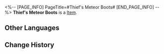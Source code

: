 <%-- [PAGE_INFO]
PageTitle=#Thief's Meteor Boots#
[END_PAGE_INFO] --%>
{{Item Infobox
|id          = 61114
|image       = Item Thief's Meteor Boots.png
|type        = 
|invCategory = Relics
|rarity      = 5
|effect      = 
|description = A pair of boots that enhances any human's physical prowess. It helps the Meteor Thief stride between buildings.
|source1     = [[Cavern of Corrosion: Silvermane Guard Restricted Zone]]
}}
'''Thief's Meteor Boots''' is a [[Item]].

==Other Languages==
{{Other Languages
|en   = Thief's Meteor Boots
|zhs  = 怪盗的流星快靴
|zht  = 怪盜的流星快靴
|ja   = 怪盗の流星ブーツ
|ko   = 괴도의 유성 부츠
|es   = Botas meteóricas del ladrón
|fr   = Bottes météoriques de voleur
|ru   = Воровские сапоги-метеоры
|th   = Thief's Meteor Boots
|vi   = Ủng Sao Băng Của Kẻ Trộm
|de   = Meteor-Stiefel des Diebs
|id   = Thief's Meteor Boots
|pt   = Botas Meteóricas do Ladrão
}}

==Change History==
{{Change History|1.0}}